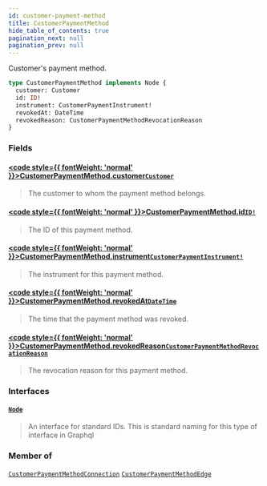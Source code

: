 ```yaml
---
id: customer-payment-method
title: CustomerPaymentMethod
hide_table_of_contents: true
pagination_next: null
pagination_prev: null
---
```








Customer's payment method.

```graphql
type CustomerPaymentMethod implements Node {
  customer: Customer
  id: ID!
  instrument: CustomerPaymentInstrument!
  revokedAt: DateTime
  revokedReason: CustomerPaymentMethodRevocationReason
}
```


### Fields

#### [<code style={{ fontWeight: 'normal' }}>CustomerPaymentMethod.<b>customer</b></code>](#)<Bullet />[`Customer`](/objects/customer) <Badge class="secondary" text="object"/>
> The customer to whom the payment method belongs.
> 

#### [<code style={{ fontWeight: 'normal' }}>CustomerPaymentMethod.<b>id</b></code>](#)<Bullet />[`ID!`](/scalars/id) <Badge class="secondary" text="non-null"/> <Badge class="secondary" text="scalar"/>
> The ID of this payment method.
> 

#### [<code style={{ fontWeight: 'normal' }}>CustomerPaymentMethod.<b>instrument</b></code>](#)<Bullet />[`CustomerPaymentInstrument!`](/unions/customer-payment-instrument) <Badge class="secondary" text="non-null"/> <Badge class="secondary" text="union"/>
> The instrument for this payment method.
> 

#### [<code style={{ fontWeight: 'normal' }}>CustomerPaymentMethod.<b>revokedAt</b></code>](#)<Bullet />[`DateTime`](/scalars/date-time) <Badge class="secondary" text="scalar"/>
> The time that the payment method was revoked.
> 

#### [<code style={{ fontWeight: 'normal' }}>CustomerPaymentMethod.<b>revokedReason</b></code>](#)<Bullet />[`CustomerPaymentMethodRevocationReason`](/enums/customer-payment-method-revocation-reason) <Badge class="secondary" text="enum"/>
> The revocation reason for this payment method.
> 

### Interfaces

#### [`Node`](/interfaces/node) <Badge class="secondary" text="interface"/>
> An interface for standard IDs. This is standard naming for this type of interface in Graphql
> 



### Member of

[`CustomerPaymentMethodConnection`](/objects/customer-payment-method-connection)  <Badge class="secondary" text="object"/><Bullet />[`CustomerPaymentMethodEdge`](/objects/customer-payment-method-edge)  <Badge class="secondary" text="object"/>



